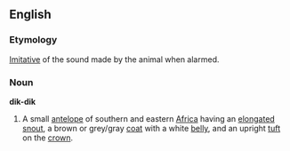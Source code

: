 ==English==
===Etymology===
[[Imitative]] of the sound made by the animal when alarmed.

===Noun===
'''dik-dik'''

#A small [[antelope]] of southern and eastern [[Africa]] having an [[elongated]] [[snout]], a brown or grey/gray [[coat]] with a white [[belly]], and an upright [[tuft]] on the [[crown]].
